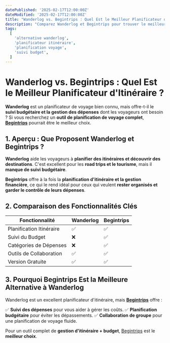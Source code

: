 ```yaml
---
datePublished: '2025-02-17T12:00:00Z'
dateModified: '2025-02-17T12:00:00Z'
title: "Wanderlog vs. Begintrips : Quel Est le Meilleur Planificateur d'Itinéraire ?"
description: "Comparez Wanderlog et Begintrips pour trouver le meilleur planificateur d'itinéraire. Découvrez pourquoi la budgétisation, le suivi des dépenses et la collaboration font de Begintrips la meilleure alternative."
tags:
  [
    'alternative wanderlog',
    'planificateur itinéraire',
    'planification voyage',
    'suivi budget',
  ]
---
```



# **Wanderlog vs. Begintrips : Quel Est le Meilleur Planificateur d'Itinéraire ?**

**Wanderlog** est un planificateur de voyage bien connu, mais offre-t-il le **suivi budgétaire et la gestion des dépenses** dont les voyageurs ont besoin ? Si vous recherchez un **outil de planification de voyage complet**, **[Begintrips](https://www.begintrips.com)** pourrait être le meilleur choix.

## **1. Aperçu : Que Proposent Wanderlog et Begintrips ?**

**Wanderlog** aide les voyageurs à **planifier des itinéraires et découvrir des destinations**. C'est excellent pour les **road trips et le tourisme**, mais il **manque de suivi budgétaire**.

**Begintrips** offre à la fois la **planification d'itinéraire et la gestion financière**, ce qui le rend idéal pour ceux qui veulent **rester organisés et garder le contrôle de leurs dépenses**.

## **2. Comparaison des Fonctionnalités Clés**

| Fonctionnalité           | **Wanderlog** | **Begintrips** |
| ------------------------ | ------------- | -------------- |
| Planification Itinéraire | ✅            | ✅             |
| Suivi du Budget          | ❌            | ✅             |
| Catégories de Dépenses   | ❌            | ✅             |
| Outils de Collaboration  | ✅            | ✅             |
| Version Gratuite         | ✅            | ✅             |

## **3. Pourquoi Begintrips Est la Meilleure Alternative à Wanderlog**

Wanderlog est un excellent planificateur d'itinéraire, mais **[Begintrips](https://www.begintrips.com)** offre :

✅ **Suivi des dépenses** pour vous aider à gérer les coûts.
✅ **Planification budgétaire** pour éviter les dépassements.
✅ **Collaboration de groupe** pour une planification de voyage fluide.

Pour un outil complet de **gestion d'itinéraire + budget**, [Begintrips](https://www.begintrips.com) est le **meilleur choix**.

<CallToAction />
